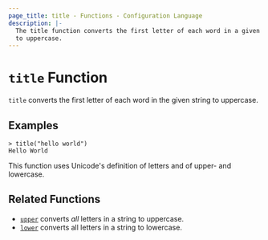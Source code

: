 ```yaml
---
page_title: title - Functions - Configuration Language
description: |-
  The title function converts the first letter of each word in a given string
  to uppercase.
---
```


# `title` Function

`title` converts the first letter of each word in the given string to uppercase.

## Examples

```shell-session
> title("hello world")
Hello World
```

This function uses Unicode's definition of letters and of upper- and lowercase.

## Related Functions

- [`upper`](/packer/docs/templates/hcl_templates/functions/string/upper) converts _all_ letters in a string to uppercase.
- [`lower`](/packer/docs/templates/hcl_templates/functions/string/lower) converts all letters in a string to lowercase.
